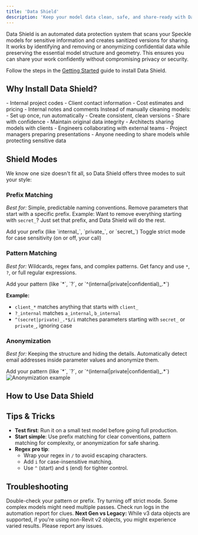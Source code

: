 ```yaml
---
title: 'Data Shield'
description: 'Keep your model data clean, safe, and share-ready with Data Shield'
---
```


Data Shield is an automated data protection system that scans your Speckle models for sensitive information and creates sanitized versions for sharing. It works by identifying and removing or anonymizing confidential data while preserving the essential model structure and geometry. This ensures you can share your work confidently without compromising privacy or security.

<Note>Follow the steps in the [Getting Started](/automate/getting-started) guide to install Data Shield.</Note>

## Why Install Data Shield?

<Columns cols={3}>
<Card title="Models often contain sensitive data">
- Internal project codes
- Client contact information
- Cost estimates and pricing
- Internal notes and comments
</Card>

<Card title="Streamline Collaboration">
Instead of manually cleaning models:
- Set up once, run automatically
- Create consistent, clean versions
- Share with confidence
- Maintain original data integrity
</Card>

<Card title="Perfect for">
- Architects sharing models with clients
- Engineers collaborating with external teams
- Project managers preparing presentations
- Anyone needing to share models while protecting sensitive data
</Card>
</Columns>

## Shield Modes

We know one size doesn't fit all, so Data Shield offers three modes to suit your style:

### Prefix Matching
*Best for:* Simple, predictable naming conventions. Remove parameters that start with a specific prefix.
Example: Want to remove everything starting with `secret_`? Just set that prefix, and Data Shield will do the rest.

<Steps>
  <Step title="Setup">
    Add your prefix (like `internal_`, `private_`, or `secret_`)
  </Step>
  <Step title="Configure">
    Toggle strict mode for case sensitivity (on or off, your call)
  </Step>
</Steps>

### Pattern Matching
*Best for:* Wildcards, regex fans, and complex patterns. Get fancy and use `*`, `?`, or full regular expressions.

<Steps>
  <Step title="Setup">
    Add your pattern (like `*`, `?`, or `^(internal|private|confidential)_.*`)
  </Step>
</Steps>

**Example:**
- `client_*` matches anything that starts with `client_`
- `?_internal` matches `a_internal`, `b_internal`
- `^(secret|private)_.*$/i` matches parameters starting with `secret_` or `private_`, ignoring case

### Anonymization
*Best for:* Keeping the structure and hiding the details. Automatically detect email addresses inside parameter values and anonymize them.

<Steps>
  <Step title="Setup">
    Add your pattern (like `*`, `?`, or `^(internal|private|confidential)_.*`)
  </Step>
</Steps>

<Frame>
<img src="https://github.com/user-attachments/assets/076e4acd-2257-4ebd-b82b-c151e51c00c0" alt="Anonymization example" />
</Frame>


## How to Use Data Shield



## Tips & Tricks
- **Test first**: Run it on a small test model before going full production.
- **Start simple**: Use prefix matching for clear conventions, pattern matching for complexity, or anonymization for safe sharing.
- **Regex pro tip**: 
  - Wrap your regex in `/` to avoid escaping characters.
  - Add `i` for case-insensitive matching.
  - Use `^` (start) and `$` (end) for tighter control.

## Troubleshooting

<AccordionGroup>
<Accordion title="Not matching anything?">
  Double-check your pattern or prefix.
</Accordion>
<Accordion title="Case mismatch?">
  Try turning off strict mode.
</Accordion>
<Accordion title="Only partly sanitized?">
  Some complex models might need multiple passes.
</Accordion>
<Accordion title="Errors?">
  Check run logs in the automation report for clues.
</Accordion>
</AccordionGroup>

<Note>
<strong>Next Gen vs Legacy:</strong> While v3 data objects are supported, if 
you're using non-Revit v2 objects, you might experience varied results. 
Please report any issues.
</Note>